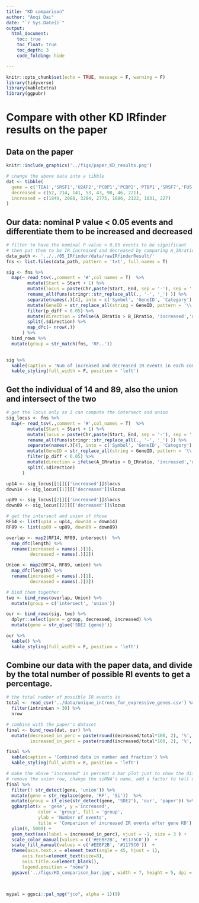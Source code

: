 ```yaml
---
title: "KD comparison"
author: "Anqi Dai"
date: "`r Sys.Date()`"
output:
  html_document:
    toc: true
    toc_float: true
    toc_depth: 3
    code_folding: hide

---
```


```r
knitr::opts_chunk$set(echo = TRUE, message = F, warning = F)
library(tidyverse)
library(kableExtra)
library(ggpubr)
```

# Compare with other KD IRfinder results on the paper

## Data on the paper

```r
knitr::include_graphics('../figs/paper_KD_results.png')
```

```r
# change the above data into a tibble
dat <- tibble(
  gene = c('TIA1','SRSF1','U2AF2','PCBP1','PCBP2','PTBP1','SRSF7','FUS'),
  decreased = c(52, 214, 141, 53, 43, 90, 46, 221),
  increased = c(1849, 2088, 3204, 2775, 1886, 2122, 1831, 227)
)
```

## Our data: nominal P value < 0.05 events and differentiate them to be increased and decreased


```r
# filter to have the nominal P value < 0.05 events to be significant 
# then put them to be IR increased and decreased by comparing A_IRratio with B_IRratio
data_path <- '../../05_IRfinder/data/rawIRfinderResult/'
fns <- list.files(data_path, pattern = 'txt', full.names = T)

sig <- fns %>%
  map(~ read_tsv(.,comment = '#',col_names = T)  %>%
        mutate(Start = Start + 1) %>%
        mutate(locus = paste(Chr,paste(Start, End, sep = '-'), sep = ':' ) ) %>%
        rename_all(funs(stringr::str_replace_all(., '-', '_') )) %>%
        separate(names(.)[4], into = c('Symbol', 'GeneID', 'Category'), sep = '/') %>%
        mutate(GeneID = str_replace_all(string = GeneID, pattern = '\\..*$', replacement = '')) %>%
        filter(p_diff < 0.05) %>%
        mutate(direction = ifelse(A_IRratio > B_IRratio, 'increased','decreased')) %>%
        split(.$direction) %>%
        map_dfc(~ nrow(.)) 
      ) %>%
  bind_rows %>%
  mutate(group = str_match(fns, 'RF..'))
        

sig %>%
  kable(caption = 'Num of increased and decreased IR events in each comparison') %>%
  kable_styling(full_width = F, position = 'left')

```


## Get the individual of 14 and 89, also the union and intersect of the two

```r
# get the locus only so I can compute the intersect and union
sig_locus <- fns %>%
  map(~ read_tsv(.,comment = '#',col_names = T)  %>%
        mutate(Start = Start + 1) %>%
        mutate(locus = paste(Chr,paste(Start, End, sep = '-'), sep = ':' ) ) %>%
        rename_all(funs(stringr::str_replace_all(., '-', '_') )) %>%
        separate(names(.)[4], into = c('Symbol', 'GeneID', 'Category'), sep = '/') %>%
        mutate(GeneID = str_replace_all(string = GeneID, pattern = '\\..*$', replacement = '')) %>%
        filter(p_diff < 0.05) %>%
        mutate(direction = ifelse(A_IRratio > B_IRratio, 'increased','decreased'))%>%
        split(.$direction) 
      )

up14 <- sig_locus[[1]][['increased']]$locus
down14 <- sig_locus[[1]][['decreased']]$locus

up89 <- sig_locus[[2]][['increased']]$locus
down89 <- sig_locus[[2]][['decreased']]$locus

# get the intersect and union of those
RF14 <- list(up14 = up14, down14 = down14)
RF89 <- list(up89 = up89, down89 = down89)

overlap <- map2(RF14, RF89, intersect)  %>%
  map_dfc(length) %>%
  rename(increased = names(.)[1],
         decreased = names(.)[2])

Union <- map2(RF14, RF89, union) %>%
  map_dfc(length) %>%
  rename(increased = names(.)[1],
         decreased = names(.)[2])

# bind them together
two <- bind_rows(overlap, Union) %>%
  mutate(group = c('intersect', 'union'))

our <- bind_rows(sig, two) %>%
  dplyr::select(gene = group, decreased, increased) %>%
  mutate(gene = str_glue('SDE2 {gene}'))

our %>%
  kable() %>%
  kable_styling(full_width = F, position = 'left')
```


## Combine our data with the paper data, and divide by the total number of possible RI events to get a percentage.

```r
# the total number of possible IR events is 
total <- read_csv('../data/unique_introns_for_expressive_genes.csv') %>%
  filter(intronLen > 30) %>%
  nrow

# combine with the paper's dataset
final <- bind_rows(dat, our) %>%
  mutate(decreased_in_perc = paste(round(decreased/total*100, 2), '%', sep = ''),
         increased_in_perc = paste(round(increased/total*100, 2), '%', sep = ''))

final %>%
  kable(caption = 'Combined data in number and fraction') %>%
  kable_styling(full_width = F, position = 'left')
```

```r
# make the above "increased" in percent a bar plot just to show the difference 
# remove the union row, change the siRNA's name, add a factor to tell our data and paper data apart
final %>%
  filter(! str_detect(gene, 'union')) %>%
  mutate(gene = str_replace(gene, 'RF', 'Si'))  %>%
  mutate(group = if_else(str_detect(gene, 'SDE2'), 'our', 'paper')) %>%
  ggbarplot(x = 'gene', y ='increased',
            color = 'group', fill = 'group',
            ylab = 'Number of events',
            title = 'Comparison of increased IR events after gene KD')  +
  ylim(0, 5000) +
  geom_text(aes(label = increased_in_perc), vjust = -1, size = 3 ) +
  scale_color_manual(values = c('#EEBF2B', '#1175C0'))  +
  scale_fill_manual(values = c('#EEBF2B', '#1175C0'))  +
  theme(axis.text.x = element_text(angle = 45, hjust = 1),
      axis.text=element_text(size=8),
      axis.title.x=element_blank(),
      legend.position = "none") 
  ggsave('../figs/KD_comparison_bar.jpg', width = 7, height = 5, dpi = 300)

  
```
```r
mypal = ggsci::pal_npg("jco", alpha = 1)(9)
```

